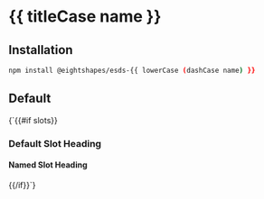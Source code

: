 

<Meta
  title="{{ titleCase name }}"
  component='esds-{{ lowerCase (dashCase name) }}'
/>

# {{ titleCase name }}
## Installation

```bash
npm install @eightshapes/esds-{{ lowerCase (dashCase name) }}
```

## Default
<Preview>
  <Story name="Default">
    {`<esds-{{ lowerCase (dashCase name) }}>{{#if slots}}<h3>Default Slot Heading</h3><h4 slot="content">Named Slot Heading</h4>{{/if}}</esds-{{ lowerCase (dashCase name) }}>`}
  </Story>
</Preview>
